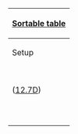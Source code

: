 {|class="wikitable sortable mw-collapsible <includeonly>mw-collapsed</includeonly>" style="text-align:center;width:100%"
!colspan="8"|[[Partials/Night Battle Attacks|Sortable table]]
|-
!Setup
!Hits
![[Damage_Calculation|Pre-Cap]]<br>modifier
!{{tooltip|Norm|Pre-cap modifier multiplied by number of hits, to give a general idea, especially when under the cap, for low armor targets and for high accuracy}}
!{{tooltip|Total crit<br>modifier|No cap}}
!{{tooltip|Norm|Total crit modifier multiplied by number of hits, to give a general idea, especially when under the cap, for low armor targets and for high accuracy}}
!{{tooltip|Trigger|Reference values for cut-in types, using base value of 100}}
!Accuracy
|-
!{{tooltip|-|Single Attack}}
|1||1||1||1.5||1.5||1||?
|-
!{{tooltip|TLR|Destroyer Cut-In #2}}
|1||1.2||1.2||1.8||1.8||{{tooltip|0.62?|0.48~0.76 (95% CI), assuming the same formula}}||?
|-
!{{tooltip|TGR|Destroyer Cut-In #1}}
|1||1.3||1.3||1.95||1.95||?||?
|-
!{{tooltip|TGR|Destroyer Cut-In #1 with 12.7D}} ([[12.7cm Twin Gun Mount Model D Kai 2|12.7D]])
|1||1.625||1.625||2.4375||2.4375||?||?
|-
!{{tooltip|GGS|Mixed Gun Cut-In}}
|1||1.75||1.75||2.625||2.625||0.77||?
|-
!{{tooltip|GGG|Gun Cut-In}}
|1||2||2||3||3||0.71||?
|-
!{{tooltip|GG|Double Attack}}
|2||1.2||2.4||1.8||3.6||0.99||?
|-
!{{tooltip|TG|Mixed Torpedo Cut-In}}
|2||1.3||2.6||1.95||3.9||0.87||?
|-
!{{tooltip|TT|Torpedo Cut-In}}
|2||1.5||3||2.25||4.5||0.82||?
|-
!{{tooltip|SS|New Submarine Torpedo Cut-In}}
|2||1.6||3.2||2.4||4.8||?||?
|-
!{{tooltip|SR|New Submarine Torpedo + Submarine Radar Cut-In}}
|2||1.75||3.5||2.625||5.25||?||?
|}
